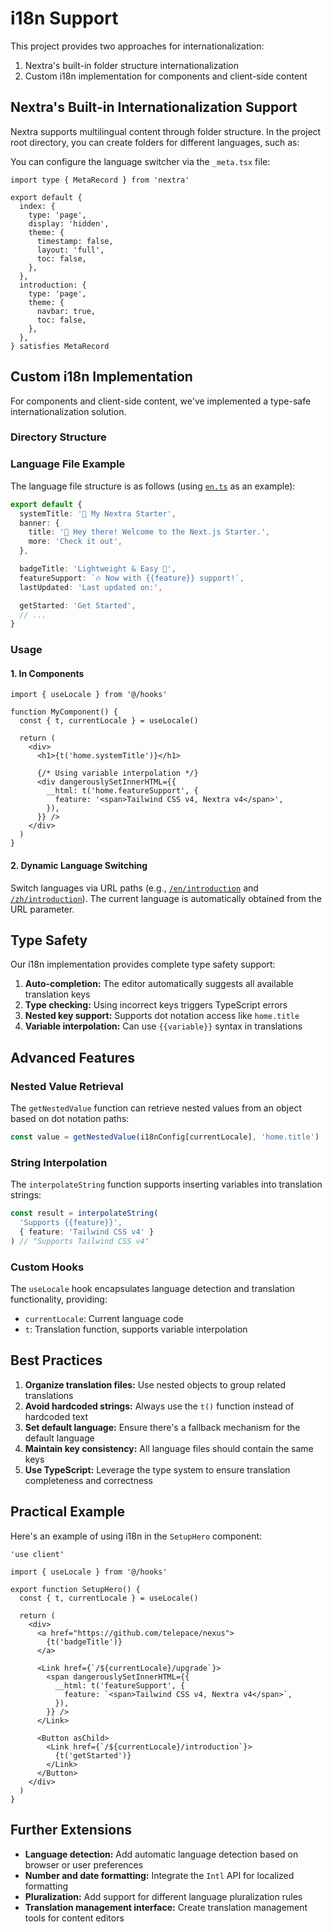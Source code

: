 
# i18n Support

This project provides two approaches for internationalization:
1. Nextra's built-in folder structure internationalization
2. Custom i18n implementation for components and client-side content

## Nextra's Built-in Internationalization Support

Nextra supports multilingual content through folder structure. In the project root directory, you can create folders for different languages, such as:

<FileTree>
  <FileTree.Folder name="src" defaultOpen>
    <FileTree.Folder name="content" defaultOpen>
      <FileTree.Folder name="en" defaultOpen>
        <FileTree.File name="_meta.tsx" active />
        <FileTree.File name="index.mdx" />
        <FileTree.File name="introduction.mdx" />
      </FileTree.Folder>
      <FileTree.Folder name="zh" defaultOpen>
        <FileTree.File name="_meta.tsx" active />
        <FileTree.File name="index.mdx" />
        <FileTree.File name="introduction.mdx" />
      </FileTree.Folder>
    </FileTree.Folder>
  </FileTree.Folder>
</FileTree>

You can configure the language switcher via the `_meta.tsx` file:

```tsx
import type { MetaRecord } from 'nextra'

export default {
  index: {
    type: 'page',
    display: 'hidden',
    theme: {
      timestamp: false,
      layout: 'full',
      toc: false,
    },
  },
  introduction: {
    type: 'page',
    theme: {
      navbar: true,
      toc: false,
    },
  },
} satisfies MetaRecord
```

## Custom i18n Implementation

For components and client-side content, we've implemented a type-safe internationalization solution.

### Directory Structure

<FileTree>
  <FileTree.Folder name="src" defaultOpen>
    <FileTree.Folder name="i18n" defaultOpen>
      <FileTree.File name="index.ts" comment="Core functionality and type definitions" />
      <FileTree.File name="en.ts" comment="English JSON language pack" />
      <FileTree.File name="zh.ts" comment="Chinese JSON language pack" />
    </FileTree.Folder>
    <FileTree.Folder name="hooks" defaultOpen>
      <FileTree.File name="useLocale.ts" comment="Pre-packaged common hooks" />
    </FileTree.Folder>
  </FileTree.Folder>
</FileTree>

### Language File Example

The language file structure is as follows (using [`en.ts`](https://github.com/telepace/nexus/blob/main/src/i18n/en.ts) as an example):

```typescript
export default {
  systemTitle: '🚀 My Nextra Starter',
  banner: {
    title: '👋 Hey there! Welcome to the Next.js Starter.',
    more: 'Check it out',
  },

  badgeTitle: 'Lightweight & Easy 🎉',
  featureSupport: `🔥 Now with {{feature}} support!`,
  lastUpdated: 'Last updated on:',

  getStarted: 'Get Started',
  // ...
}
```

### Usage

#### 1. In Components

```tsx
import { useLocale } from '@/hooks'

function MyComponent() {
  const { t, currentLocale } = useLocale()
  
  return (
    <div>
      <h1>{t('home.systemTitle')}</h1>
      
      {/* Using variable interpolation */}
      <div dangerouslySetInnerHTML={{
        __html: t('home.featureSupport', {
          feature: '<span>Tailwind CSS v4, Nextra v4</span>',
        }),
      }} />
    </div>
  )
}
```

#### 2. Dynamic Language Switching

Switch languages via URL paths (e.g., [`/en/introduction`](/en/introduction) and [`/zh/introduction`](/zh/introduction)). The current language is automatically obtained from the URL parameter.

## Type Safety

Our i18n implementation provides complete type safety support:

1. **Auto-completion:** The editor automatically suggests all available translation keys
2. **Type checking:** Using incorrect keys triggers TypeScript errors
3. **Nested key support:** Supports dot notation access like `home.title`
4. **Variable interpolation:** Can use `{{variable}}` syntax in translations

## Advanced Features

### Nested Value Retrieval

The `getNestedValue` function can retrieve nested values from an object based on dot notation paths:

```typescript
const value = getNestedValue(i18nConfig[currentLocale], 'home.title')
```

### String Interpolation

The `interpolateString` function supports inserting variables into translation strings:

```typescript
const result = interpolateString(
  'Supports {{feature}}', 
  { feature: 'Tailwind CSS v4' }
) // "Supports Tailwind CSS v4"
```

### Custom Hooks

The `useLocale` hook encapsulates language detection and translation functionality, providing:

- `currentLocale`: Current language code
- `t`: Translation function, supports variable interpolation

## Best Practices

1. **Organize translation files:** Use nested objects to group related translations
2. **Avoid hardcoded strings:** Always use the `t()` function instead of hardcoded text
3. **Set default language:** Ensure there's a fallback mechanism for the default language
4. **Maintain key consistency:** All language files should contain the same keys
5. **Use TypeScript:** Leverage the type system to ensure translation completeness and correctness

## Practical Example

Here's an example of using i18n in the `SetupHero` component:

```tsx
'use client'

import { useLocale } from '@/hooks'

export function SetupHero() {
  const { t, currentLocale } = useLocale()

  return (
    <div>
      <a href="https://github.com/telepace/nexus">
        {t('badgeTitle')}
      </a>
      
      <Link href={`/${currentLocale}/upgrade`}>
        <span dangerouslySetInnerHTML={{
          __html: t('featureSupport', {
            feature: `<span>Tailwind CSS v4, Nextra v4</span>`,
          }),
        }} />
      </Link>
      
      <Button asChild>
        <Link href={`/${currentLocale}/introduction`}>
          {t('getStarted')}
        </Link>
      </Button>
    </div>
  )
}
```

## Further Extensions

- **Language detection:** Add automatic language detection based on browser or user preferences
- **Number and date formatting:** Integrate the `Intl` API for localized formatting
- **Pluralization:** Add support for different language pluralization rules
- **Translation management interface:** Create translation management tools for content editors